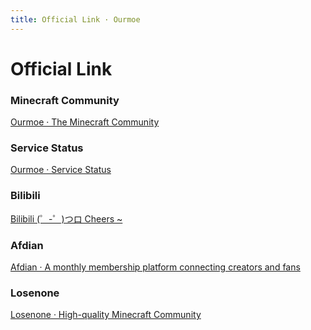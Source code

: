 ```yaml
---
title: Official Link · Ourmoe
---
```


# Official Link


### Minecraft Community

[Ourmoe · The Minecraft Community](https://spark.yaasasi.cn/)

### Service Status

[Ourmoe · Service Status](https://status.yaasasi.cn/status/guiluo)

### Bilibili

[Bilibili (゜-゜)つロ Cheers ~](https://space.bilibili.com/407689732)

### Afdian

[Afdian · A monthly membership platform connecting creators and fans](https://afdian.net/@Yaasasi)

### Losenone

[Losenone · High-quality Minecraft Community](https://www.losenone.cn/)